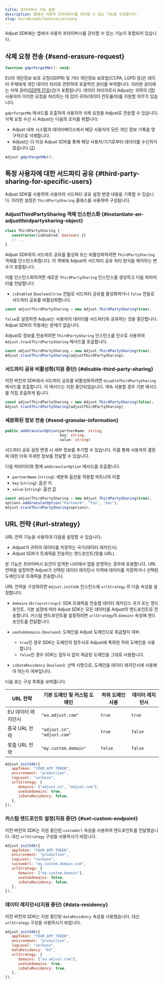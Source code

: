 ```yaml
---
title: 프라이버시 기능 설정
description: 앱에서 사용자 프라이버시를 관리할 수 있는 기능을 구성합니다.
slug: ko/sdk/web/features/privacy
---
```


Adjust SDK에는 앱에서 사용자 프라이버시를 관리할 수 있는 기능이 포함되어 있습니다.

## 삭제 요청 전송 {#send-erasure-request}

<CodeBlock title="메서드 서명">

```js
function gdprForgetMe(): void;
```

</CodeBlock>

EU의 개인정보 보호 규정\(GDPR\) 및 기타 개인정보 보호법\(CCPA, LGPD 등\)은 데이터 주체에게 개인 데이터 처리와 관련하여 포괄적인 권리를 부여합니다. 이러한 권리에는 삭제 권리\([GDPR 17조](https://gdpr.eu/article-17-right-to-be-forgotten/)\)\([1](https://help.adjust.com/ko/article/gdpr#ref-1)\)가 포함됩니다. 데이터 처리자로서 Adjust는 귀하의 \(앱\) 사용자의 이러한 요청을 처리하는 데 있어 귀하\(데이터 컨트롤러\)를 지원할 의무가 있습니다.

`gdprForgetMe` 메서드를 호출하여 사용자의 삭제 요청을 Adjust로 전송할 수 있습니다. 삭제 요청 수신 시 Adjust는 다음의 조치를 취합니다:

- Adjust 내부 시스템과 데이터베이스에서 해당 사용자의 모든 개인 정보 기록을 영구적으로 삭제합니다.
- Adjust는 더 이상 Adjust SDK를 통해 해당 사용자/기기로부터 데이터를 수신하지 않습니다.\([2](https://help.adjust.com/ko/article/gdpr#ref-2)\)

```js
Adjust.gdprForgetMe();
```

## 특정 사용자에 대한 서드파티 공유 {#third-party-sharing-for-specific-users}

<MinorVersion
   added="5.7.0"
   link="https://github.com/adjust/web_sdk/releases/tag/v5.7.0"
/>

Adjust SDK를 사용하여 사용자의 서드파티 공유 설정 변경 내용을 기록할 수 있습니다. 이러한 설정은 `ThirdPartySharing` 클래스를 사용하여 구성됩니다.

### AdjustThirdPartySharing 객체 인스턴스화 {#instantiate-an-adjustthirdpartysharing-object}

<CodeBlock title="메서드 서명">

```ts
class ThirdPartySharing {
   constructor(isEnabled: boolean) {}
   // ...
}
```

</CodeBlock>

Adjust SDK와의 서드파트 공유를 활성화 또는 비활성화하려면 `ThirdPartySharing` 객체를 인스턴스화합니다. 이 객체에 Adjust의 서드파티 공유 처리 방식을 제어하는 변수가 포함됩니다.

이를 인스턴스화하려면 새로운 `ThirdPartySharing` 인스턴스를 생성하고 다음 파라미터를 전달합니다.

- `isEnabled` \(`boolean`\):`true` 전달로 서드파티 공유를 활성화하거나 `false` 전달로 서드파티 공유를 비활성화합니다.

```ts
const adjustThirdPartySharing = new Adjust.ThirdPartySharing(true);
```

`false`로 설정하면 Adjust는 사용자의 데이터를 서드파티와 공유하는 것을 중단합니다. Adjust SDK의 작동에는 문제가 없습니다.

Adjust로 정보를 전송하려면 `ThirdPartySharing` 인스턴스를 인수로 사용하여 `Adjust.trackThirdPartySharing` 메서드를 호출합니다.

```ts
const adjustThirdPartySharing = new Adjust.ThirdPartySharing(true);
Adjust.trackThirdPartySharing(adjustThirdPartySharing);
```

### 서드파티 공유 비활성화\(지원 중단\) {#disable-third-party-sharing}

<MinorVersion
   removed="5.7.0"
   link="https://github.com/adjust/web_sdk/releases/tag/v5.7.0"
/>

이전 버전의 SDK에서 서드파티 공유를 비활성화하려면 `disableThirdPartySharing` 메서드를 호출합니다. 이 메서드는 지원 중단되었습니다. 계속 사용할 경우 기본 메서드를 직접 호출하게 됩니다.

```ts
const adjustThirdPartySharing = new Adjust.ThirdPartySharing(false);
Adjust.trackThirdPartySharing(adjustThirdPartySharing);
```

### 세분화된 정보 전송 {#send-granular-information}

<CodeBlock title="메서드 서명">

```ts
public addGranularOption(partnerName: string,
                         key: string,
                         value: string)
```

</CodeBlock>

서드파티 공유 설정 변경 시 세부 정보를 추가할 수 있습니다. 이를 통해 사용자의 결정에 대한 더욱 자세한 정보를 전달할 수 있습니다.

다음 파라미터와 함께 `addGranularOption` 메서드를 호출합니다.

- `partnerName` \(`string`\): 세분화 옵션을 적용할 파트너의 이름
- `key` \(`string`\): 옵션 키
- `value` \(`string`\): 옵션 값

```ts
const adjustThirdPartySharing = new Adjust.ThirdPartySharing(true);
options.addGranularOption("PartnerA", "foo", "bar");
Adjust.trackThirdPartySharing(options);
```

## URL 전략 {#url-strategy}

<MinorVersion
   changed="5.7.0"
   link="https://github.com/adjust/web_sdk/releases/tag/v5.7.0"
/>

URL 전략 기능을 사용하여 다음을 설정할 수 있습니다.

- Adjust가 귀하의 데이터를 저장하는 국가\(데이터 레지던시\).
- Adjust SDK가 트래픽을 전송하는 엔드포인트\(맞춤 URL\).

본 기능은 프라이버시 요건이 엄격한 나라에서 앱을 운영하는 경우에 유용합니다. URL 전략을 설정하면 Adjust가 선택된 데이터 레지던시 지역에 데이터를 저장하거나 선택된 도메인으로 트래픽을 전송합니다.

URL 전략을 구성하려면 `Adjust.initSdk` 인스턴스에 `urlStrategy` 의 다음 속성을 설정합니다.

- `domains` \(`Array<string>`\): SDK 트래픽을 전송할 데이터 레지던스 국가 또는 엔드포인트. 기본 설정에 따라 Adjust SDK는 모든 데이터를 Adjust의 엔드포인트로 전송합니다. 커스텀 엔드포인트를 설정하려면 `urlStrategy`의 `domains` 속성에 엔드포인트를 전달합니다.
- `useSubdomains` \(`boolean`\): 도메인을 Adjust 도메인으로 취급할지 여부.

   - `true`인 경우 SDK는 도메인의 접두사로 Adjust에 특화된 하위 도메인을 사용합니다.
   - `false`인 경우 SDK는 접두사 없이 제공된 도메인을 그대로 사용합니다.

- `isDataResidency` \(`boolean`\): 선택 사항으로, 도메인을 데이터 레지던시에 사용해야 하는지 여부입니다.

다음 표는 구성 목록을 보여줍니다.

| URL 전략           | 기본 도메인 및 커스텀 도메인  | 하위 도메인 사용 | 데이터 레지던시 |
| ------------------ | ----------------------------- | ---------------- | --------------- |
| EU 데이터 레지던시 | `"eu.adjust.com"`             | `true`           | `true`          |
| 중국 URL 전략      | `"adjust.cn"`, `"adjust.com"` | `true`           | `false`         |
| 맞춤 URL 전략      | `"my.custom.domain"`          | `false`          | `false`         |

```js
Adjust.initSdk({
   appToken: "YOUR_APP_TOKEN",
   environment: "production",
   logLevel: "verbose",
   urlStrategy: {
      domains: ["adjust.cn", "adjust.com"],
      useSubdomains: true,
      isDataResidency: false,
   },
});
```

### 커스텀 엔드포인트 설정\(지원 중단\) {#set-custom-endpoint}

<MinorVersion
   removed="5.7.0"
   link="https://github.com/adjust/web_sdk/releases/tag/v5.7.0"
/>

이전 버전의 SDK는 지원 중단된 `customUrl` 속성을 사용하여 엔드포인트를 전달했습니다. 대신 `urlStrategy` 구성을 사용하시기 바랍니다.

<CodeBlock del="{range: 5}" ins="{range: 6-10}">

```js
Adjust.initSdk({
   appToken: "YOUR_APP_TOKEN",
   environment: "production",
   logLevel: "verbose",
   customUrl: "my.custom.domain.com",
   urlStrategy: {
      domains: ["my.custom.domain"],
      useSubdomains: false,
      isDataResidency: false,
   },
});
```

</CodeBlock>

### 데이터 레지던시\(지원 중단\) {#data-residency}

<MinorVersion
   removed="5.7.0"
   link="https://github.com/adjust/web_sdk/releases/tag/v5.7.0"
/>

이전 버전의 SDK는 지원 중단된 `dataResidency` 속성을 사용했습니다. 대신 `urlStrategy` 구성을 사용하시기 바랍니다.

<CodeBlock del="{range: 5}" ins="{range: 6-10}">

```js
Adjust.initSdk({
   appToken: "YOUR_APP_TOKEN",
   environment: "production",
   logLevel: "verbose",
   dataResidency: "EU",
   urlStrategy: {
      domains: ["eu.adjust.com"],
      useSubdomains: true,
      isDataResidency: true,
   },
});
```

</CodeBlock>
